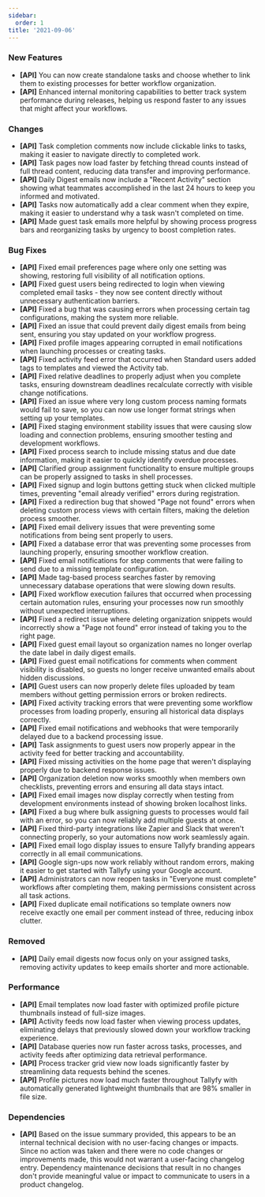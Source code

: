 ```yaml
---
sidebar:
  order: 1
title: '2021-09-06'
---
```


### New Features

- **[API]** You can now create standalone tasks and choose whether to link them to existing processes for better workflow organization.
- **[API]** Enhanced internal monitoring capabilities to better track system performance during releases, helping us respond faster to any issues that might affect your workflows.

### Changes

- **[API]** Task completion comments now include clickable links to tasks, making it easier to navigate directly to completed work.
- **[API]** Task pages now load faster by fetching thread counts instead of full thread content, reducing data transfer and improving performance.
- **[API]** Daily Digest emails now include a "Recent Activity" section showing what teammates accomplished in the last 24 hours to keep you informed and motivated.
- **[API]** Tasks now automatically add a clear comment when they expire, making it easier to understand why a task wasn't completed on time.
- **[API]** Made guest task emails more helpful by showing process progress bars and reorganizing tasks by urgency to boost completion rates.

### Bug Fixes

- **[API]** Fixed email preferences page where only one setting was showing, restoring full visibility of all notification options.
- **[API]** Fixed guest users being redirected to login when viewing completed email tasks - they now see content directly without unnecessary authentication barriers.
- **[API]** Fixed a bug that was causing errors when processing certain tag configurations, making the system more reliable.
- **[API]** Fixed an issue that could prevent daily digest emails from being sent, ensuring you stay updated on your workflow progress.
- **[API]** Fixed profile images appearing corrupted in email notifications when launching processes or creating tasks.
- **[API]** Fixed activity feed error that occurred when Standard users added tags to templates and viewed the Activity tab.
- **[API]** Fixed relative deadlines to properly adjust when you complete tasks, ensuring downstream deadlines recalculate correctly with visible change notifications.
- **[API]** Fixed an issue where very long custom process naming formats would fail to save, so you can now use longer format strings when setting up your templates.
- **[API]** Fixed staging environment stability issues that were causing slow loading and connection problems, ensuring smoother testing and development workflows.
- **[API]** Fixed process search to include missing status and due date information, making it easier to quickly identify overdue processes.
- **[API]** Clarified group assignment functionality to ensure multiple groups can be properly assigned to tasks in shell processes.
- **[API]** Fixed signup and login buttons getting stuck when clicked multiple times, preventing "email already verified" errors during registration.
- **[API]** Fixed a redirection bug that showed "Page not found" errors when deleting custom process views with certain filters, making the deletion process smoother.
- **[API]** Fixed email delivery issues that were preventing some notifications from being sent properly to users.
- **[API]** Fixed a database error that was preventing some processes from launching properly, ensuring smoother workflow creation.
- **[API]** Fixed email notifications for step comments that were failing to send due to a missing template configuration.
- **[API]** Made tag-based process searches faster by removing unnecessary database operations that were slowing down results.
- **[API]** Fixed workflow execution failures that occurred when processing certain automation rules, ensuring your processes now run smoothly without unexpected interruptions.
- **[API]** Fixed a redirect issue where deleting organization snippets would incorrectly show a "Page not found" error instead of taking you to the right page.
- **[API]** Fixed guest email layout so organization names no longer overlap the date label in daily digest emails.
- **[API]** Fixed guest email notifications for comments when comment visibility is disabled, so guests no longer receive unwanted emails about hidden discussions.
- **[API]** Guest users can now properly delete files uploaded by team members without getting permission errors or broken redirects.
- **[API]** Fixed activity tracking errors that were preventing some workflow processes from loading properly, ensuring all historical data displays correctly.
- **[API]** Fixed email notifications and webhooks that were temporarily delayed due to a backend processing issue.
- **[API]** Task assignments to guest users now properly appear in the activity feed for better tracking and accountability.
- **[API]** Fixed missing activities on the home page that weren't displaying properly due to backend response issues.
- **[API]** Organization deletion now works smoothly when members own checklists, preventing errors and ensuring all data stays intact.
- **[API]** Fixed email images now display correctly when testing from development environments instead of showing broken localhost links.
- **[API]** Fixed a bug where bulk assigning guests to processes would fail with an error, so you can now reliably add multiple guests at once.
- **[API]** Fixed third-party integrations like Zapier and Slack that weren't connecting properly, so your automations now work seamlessly again.
- **[API]** Fixed email logo display issues to ensure Tallyfy branding appears correctly in all email communications.
- **[API]** Google sign-ups now work reliably without random errors, making it easier to get started with Tallyfy using your Google account.
- **[API]** Administrators can now reopen tasks in "Everyone must complete" workflows after completing them, making permissions consistent across all task actions.
- **[API]** Fixed duplicate email notifications so template owners now receive exactly one email per comment instead of three, reducing inbox clutter.

### Removed

- **[API]** Daily email digests now focus only on your assigned tasks, removing activity updates to keep emails shorter and more actionable.

### Performance

- **[API]** Email templates now load faster with optimized profile picture thumbnails instead of full-size images.
- **[API]** Activity feeds now load faster when viewing process updates, eliminating delays that previously slowed down your workflow tracking experience.
- **[API]** Database queries now run faster across tasks, processes, and activity feeds after optimizing data retrieval performance.
- **[API]** Process tracker grid view now loads significantly faster by streamlining data requests behind the scenes.
- **[API]** Profile pictures now load much faster throughout Tallyfy with automatically generated lightweight thumbnails that are 98% smaller in file size.

### Dependencies

- **[API]** Based on the issue summary provided, this appears to be an internal technical decision with no user-facing changes or impacts. Since no action was taken and there were no code changes or improvements made, this would not warrant a user-facing changelog entry. Dependency maintenance decisions that result in no changes don't provide meaningful value or impact to communicate to users in a product changelog.